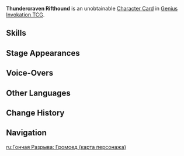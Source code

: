 {{Genius Invokation TCG Infobox
|id          = 003409
|title       = Thundercraven Rifthound
|image       = Thundercraven Rifthound Character Card.png
|type        = Character Card
|health      = 10
|element     = Electro
|faction     = Monster
|weapon      = Other Weapons
|features    = Thundercraven Rifthound
}}
'''Thundercraven Rifthound''' is an unobtainable [[Character Card]] in [[Genius Invokation TCG]].

==Skills==
{{Genius Invokation TCG Skills Table}}

==Stage Appearances==
{{Genius Invokation TCG Stage Appearances}}

==Voice-Overs==
{{VO/Enemy
|enemy                   = Riftstalker Electric (Character Card)
|vo_01_00_title          = Character Select
|vo_01_01_tx_en          = {{A|vo gcg monster riftstalker electric selectonstage 01.ogg}} {{A|vo gcg monster riftstalker electric selectonstage 02.ogg}}

|vo_02_00_title          = Corrosive Electro Crystal
|vo_02_01_tx_en          = {{A|vo gcg monster riftstalker electric elementalart 01.ogg}} {{A|vo gcg monster riftstalker electric elementalart 02.ogg}}

|vo_03_00_title          = Devouring Bite
|vo_03_01_tx_en          = {{A|vo gcg monster riftstalker electric elementalburst 01.ogg}} {{A|vo gcg monster riftstalker electric elementalburst 02.ogg}}

|vo_04_00_title          = Heavy Hit Taken
|vo_04_01_tx_en          = {{A|vo gcg monster riftstalker electric hitheavy 01.ogg}} {{A|vo gcg monster riftstalker electric hitheavy 02.ogg}} 

|vo_05_00_title          = Defeated
|vo_05_01_tx_en          = {{A|vo gcg monster riftstalker electric die 01.ogg}} {{A|vo gcg monster riftstalker electric die 02.ogg}}
}}

==Other Languages==
{{Other Languages|Transclude=Thundercraven Rifthound}}

==Change History==
{{Change History|4.5}}

==Navigation==
{{Genius Invokation TCG Navbox|Character Card Unobtainable}}

[[ru:Гончая Разрыва: Громоед (карта персонажа)]]